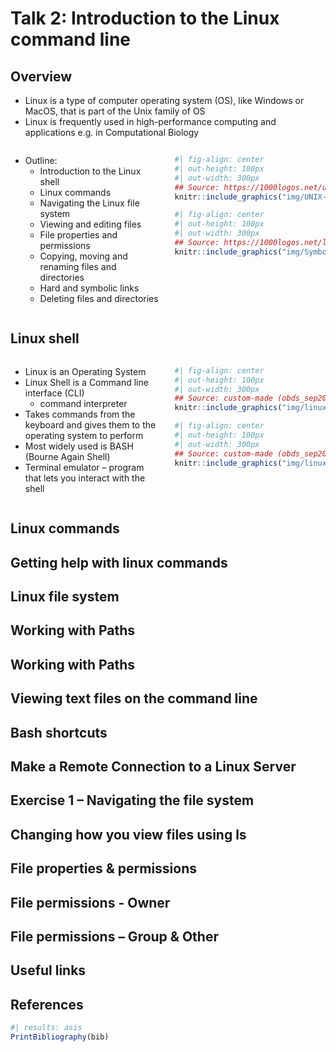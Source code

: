 # Talk 2: Introduction to the Linux command line

## Overview

- Linux is a type of computer operating system (OS), like Windows or MacOS, that is part of the Unix family of OS
- Linux is frequently used in high-performance computing and applications e.g. in Computational Biology

:::: {.columns}

::: {.column width="50%"}
- Outline:
  + Introduction to the Linux shell 
  + Linux commands 
  + Navigating the Linux file system
  + Viewing and editing files
  + File properties and permissions
  + Copying, moving and renaming files and directories
  + Hard and symbolic links
  + Deleting files and directories
:::

::: {.column width="50%"}
```r
#| fig-align: center
#| out-height: 100px
#| out-width: 300px
## Source: https://1000logos.net/unix-logo/#
knitr::include_graphics("img/UNIX-Logo-500x281.jpg")
```
```r
#| fig-align: center
#| out-height: 100px
#| out-width: 300px
## Source: https://1000logos.net/linux-logo/
knitr::include_graphics("img/Symbol-Linux.jpg")
```
:::

::::

## Linux shell

:::: {.columns}

::: {.column width="50%"}
- Linux is an Operating System
- Linux Shell is a Command line interface (CLI)
  + command interpreter
- Takes commands from the keyboard and gives them to the operating system to perform
- Most widely used is BASH (Bourne Again Shell)
- Terminal emulator – program that lets you interact with the shell
:::

::: {.column width="50%"}
```r
#| fig-align: center
#| out-height: 100px
#| out-width: 300px
## Source: custom-made (obds_sep2023/02_Introduction_to_the_linux_command_line.pptx, slide 2)
knitr::include_graphics("img/linux_shell_bash.png")
```
```r
#| fig-align: center
#| out-height: 100px
#| out-width: 300px
## Source: custom-made (obds_sep2023/02_Introduction_to_the_linux_command_line.pptx, slide 2)
knitr::include_graphics("img/linux_shell_emulator.png")
```
:::

::::

## Linux commands

## Getting help with linux commands

## Linux file system

## Working with Paths

## Working with Paths

## Viewing text files on the command line

## Bash shortcuts

## Make a Remote Connection to a Linux Server

## Exercise 1 – Navigating the file system

## Changing how you view files using ls

## File properties & permissions

## File permissions - Owner

## File permissions – Group & Other

## Useful links

## References

```r
#| results: asis
PrintBibliography(bib)
```
